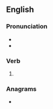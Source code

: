 ==English==

===Pronunciation===
* {{IPA|/bɹiːtʃt/|lang=en}}
* {{homophones|breeched|lang=en}}

===Verb===
{{head|en|verb form}}

# {{en-past of|breach}}

===Anagrams===
* {{anagrams|en|berdache}}